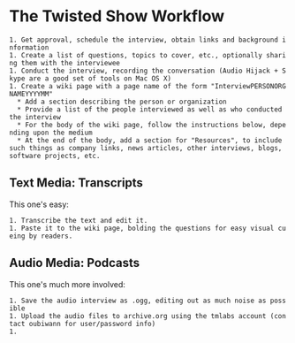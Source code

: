 = The Twisted Show Workflow =

 1. Get approval, schedule the interview, obtain links and background information
 1. Create a list of questions, topics to cover, etc., optionally sharing them with the interviewee
 1. Conduct the interview, recording the conversation (Audio Hijack + Skype are a good set of tools on Mac OS X)
 1. Create a wiki page with a page name of the form "InterviewPERSONORGNAMEYYYYMM"
   * Add a section describing the person or organization
   * Provide a list of the people interviewed as well as who conducted the interview
   * For the body of the wiki page, follow the instructions below, depending upon the medium
   * At the end of the body, add a section for "Resources", to include such things as company links, news articles, other interviews, blogs, software projects, etc.

== Text Media: Transcripts ==

This one's easy:

 1. Transcribe the text and edit it.
 1. Paste it to the wiki page, bolding the questions for easy visual cueing by readers.

== Audio Media: Podcasts ==

This one's much more involved:

 1. Save the audio interview as .ogg, editing out as much noise as possible
 1. Upload the audio files to archive.org using the tmlabs account (contact oubiwann for user/password info)
 1. 